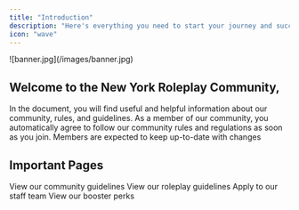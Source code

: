 ```yaml
---
title: "Introduction"
description: "Here's everything you need to start your journey and succeed"
icon: "wave"
---
```


<Frame>
  ![banner.jpg](/images/banner.jpg)
</Frame>

<h2>
Welcome to the <span className="glow-text">New York Roleplay Community</span>,</h2>

In the document, you will find useful and helpful information about our community, rules, and guidelines. As a member of our community, you automatically agree to follow our community rules and regulations as soon as you join. Members are expected to keep up-to-date with changes

## Important Pages

<Columns cols={2}>
  <Card title="Server Rules" icon="ruler" href="/essentials/serverrules">
    View our community guidelines
  </Card>
  <Card title="Roleplay Rules" icon="gamepad-modern" href="/essentials/roleplayrules">
    View our roleplay guidelines
  </Card>
  <Card title="Staff Hub" icon="id-badge" href="/essentials/staff">
    Apply to our staff team
  </Card>
  <Card title="Booster Perks" icon="rocket-launch" href="/essentials/perks">
    View our booster perks
  </Card>
</Columns>